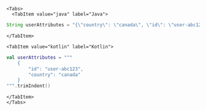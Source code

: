 
```mdx-code-block
<Tabs>
  <TabItem value="java" label="Java">
```

```java
String userAttributes = "{\"country\": \"canada\", \"id\": \"user-abc123\"}";
```

```mdx-code-block
</TabItem>

<TabItem value="kotlin" label="Kotlin">
```

```kotlin
val userAttributes = """
    {
        "id": "user-abc123",
        "country": "canada"
    }
""".trimIndent()
```

```mdx-code-block
</TabItem>
</Tabs>
```
